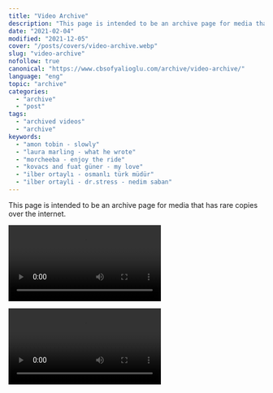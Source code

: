```yaml
---
title: "Video Archive"
description: "This page is intended to be an archive page for media that has rare copies over the net. What He Wrote (Live Abbey Road), Amon Tobin .."
date: "2021-02-04"
modified: "2021-12-05"
cover: "/posts/covers/video-archive.webp"
slug: "video-archive"
nofollow: true
canonical: "https://www.cbsofyalioglu.com/archive/video-archive/"
language: "eng"
topic: "archive"
categories:
  - "archive"
  - "post"
tags:
  - "archived videos"
  - "archive"
keywords:
  - "amon tobin - slowly"
  - "laura marling - what he wrote"
  - "morcheeba - enjoy the ride"
  - "kovacs and fuat güner - my love"
  - "ilber ortaylı - osmanlı türk müdür"
  - "ilber ortayli - dr.stress - nedim saban"
---
```


This page is intended to be an archive page for media that has rare copies over the internet.


<Video
    title="Kovacs with Fuat Güner - My Love"
    cover="/posts/video/kovacs-fuat-guner-my-love.webp"
    src="https://cbsofyalioglu.fra1.cdn.digitaloceanspaces.com/archive/Kovacs%20with%20Fuat%20G%C3%BCner%20-%20My%20Love.mp4"
/>


<Video
    title="Laura Marling - What He Wrote (Live from Abbey Road)"
    cover="/posts/video/laura-marling-what-he-wrote-abbey-road.webp"
    src="https://cbsofyalioglu.fra1.cdn.digitaloceanspaces.com/archive/Laura%20Marling%20-%20What%20He%20Wrote%20%28Live%20from%20Abbey%20Road%29.mp4"
/>
<Video
    title="Morcheeba - Enjoy the Ride (Fan Made Clip)"
    cover="/posts/video/morcheeba-enjoy-the-ride-func-made-clip.webp"
    src="https://cbsofyalioglu.fra1.cdn.digitaloceanspaces.com/archive/Morcheeba%20-%20Enjoy%20The%20Ride%20%28featuring%20Judie%20Tzuke%29.webm"
/>
<Video
    title="Amon Tobin - Slowly (BBC Mushroom Clip)"
    cover="/posts/video/amon-tobin-slowly-bbc-mushrooms-clip.webp"
    src="https://cbsofyalioglu.fra1.cdn.digitaloceanspaces.com/archive/Amon%20Tobin%20-%20Slowly.mp4"
/>
<Video
    title="Osmanlı ve Türklük - İlber Ortaylı (Dr.Stress Programında Nedim Saban'ın konuğu)"
    cover="/posts/video/ilber-ortayli-nedim-saban-osmanli-turk-mudur.jpeg"
    src="https://cbsofyalioglu.fra1.cdn.digitaloceanspaces.com/archive/osmanli-ve-turkluk-ilber-ortayli.mp4"
/>


<BookmarkCard
    url="https://www.cbsofyalioglu.com/blogging/best-blogging-sites/"
    image="/posts/best-blogging.webp"
    title="The List of Best Blogging Platforms"
    description="The list of best blogging platforms for your creative works. The list includes free and paid platforms."
/>